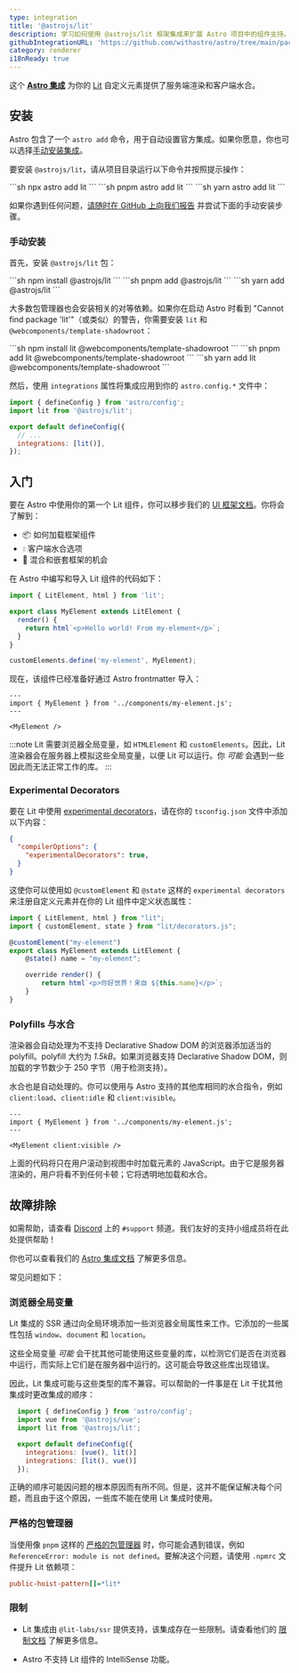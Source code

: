 ```yaml
---
type: integration
title: '@astrojs/lit'
description: 学习如何使用 @astrojs/lit 框架集成来扩展 Astro 项目中的组件支持。
githubIntegrationURL: 'https://github.com/withastro/astro/tree/main/packages/integrations/lit/'
category: renderer
i18nReady: true
---
```



这个 **[Astro 集成][astro-integration]** 为你的 [Lit](https://lit.dev/) 自定义元素提供了服务端渲染和客户端水合。

## 安装

Astro 包含了一个 `astro add` 命令，用于自动设置官方集成。如果你愿意，你也可以选择[手动安装集成](#手动安装)。

要安装 `@astrojs/lit`，请从项目目录运行以下命令并按照提示操作：

<PackageManagerTabs>
  <Fragment slot="npm">
    ```sh
    npx astro add lit
    ```
  </Fragment>
  <Fragment slot="pnpm">
    ```sh
    pnpm astro add lit
    ```
  </Fragment>
  <Fragment slot="yarn">
    ```sh
    yarn astro add lit
    ```
  </Fragment>
</PackageManagerTabs>

如果你遇到任何问题，[请随时在 GitHub 上向我们报告](https://github.com/withastro/astro/issues) 并尝试下面的手动安装步骤。

### 手动安装

首先，安装 `@astrojs/lit` 包：

<PackageManagerTabs>
  <Fragment slot="npm">
  ```sh
  npm install @astrojs/lit
  ```
  </Fragment>
  <Fragment slot="pnpm">
  ```sh
  pnpm add @astrojs/lit
  ```
  </Fragment>
  <Fragment slot="yarn">
  ```sh
  yarn add @astrojs/lit
  ```
  </Fragment>
</PackageManagerTabs>

大多数包管理器也会安装相关的对等依赖。如果你在启动 Astro 时看到 "Cannot find package 'lit'"（或类似）的警告，你需要安装 `lit` 和 `@webcomponents/template-shadowroot`：

<PackageManagerTabs>
  <Fragment slot="npm">
  ```sh
  npm install lit @webcomponents/template-shadowroot
  ```
  </Fragment>
  <Fragment slot="pnpm">
  ```sh
  pnpm add lit @webcomponents/template-shadowroot
  ```
  </Fragment>
  <Fragment slot="yarn">
  ```sh
  yarn add lit @webcomponents/template-shadowroot
  ```
  </Fragment>
</PackageManagerTabs>

然后，使用 `integrations` 属性将集成应用到你的 `astro.config.*` 文件中：

```js ins={2} ins="lit()" title="astro.config.mjs"
import { defineConfig } from 'astro/config';
import lit from '@astrojs/lit';

export default defineConfig({
  // ...
  integrations: [lit()],
});
```

## 入门

要在 Astro 中使用你的第一个 Lit 组件，你可以移步我们的 [UI 框架文档][astro-ui-frameworks]。你将会了解到：

* 📦 如何加载框架组件
* 💧 客户端水合选项
* 🤝 混合和嵌套框架的机会

在 Astro 中编写和导入 Lit 组件的代码如下：

```js title="src/components/my-element.js"
import { LitElement, html } from 'lit';

export class MyElement extends LitElement {
  render() {
    return html`<p>Hello world! From my-element</p>`;
  }
}

customElements.define('my-element', MyElement);
```

现在，该组件已经准备好通过 Astro frontmatter 导入：

```astro title="src/pages/index.astro"
---
import { MyElement } from '../components/my-element.js';
---

<MyElement />
```

:::note
Lit 需要浏览器全局变量，如 `HTMLElement` 和 `customElements`。因此，Lit 渲染器会在服务器上模拟这些全局变量，以便 Lit 可以运行。你 *可能* 会遇到一些因此而无法正常工作的库。
:::

### Experimental Decorators

要在 Lit 中使用 [experimental decorators](https://lit.dev/docs/components/decorators/)，请在你的 `tsconfig.json` 文件中添加以下内容：

```json title="tsconfig.json" add={3}
{
  "compilerOptions": {
    "experimentalDecorators": true,
  }
}
```

这使你可以使用如 `@customElement` 和 `@state` 这样的 `experimental decorators` 来注册自定义元素并在你的 Lit 组件中定义状态属性：

```ts title="src/components/my-element.ts"
import { LitElement, html } from "lit";
import { customElement, state } from "lit/decorators.js";

@customElement("my-element")
export class MyElement extends LitElement {
    @state() name = "my-element";

    override render() {
        return html`<p>你好世界！来自 ${this.name}</p>`;
    }
}
```

### Polyfills 与水合

渲染器会自动处理为不支持 Declarative Shadow DOM 的浏览器添加适当的 polyfill。polyfill 大约为 *1.5kB*。如果浏览器支持 Declarative Shadow DOM，则加载的字节数少于 250 字节（用于检测支持）。

水合也是自动处理的。你可以使用与 Astro 支持的其他库相同的水合指令，例如 `client:load`、`client:idle` 和 `client:visible`。

```astro
---
import { MyElement } from '../components/my-element.js';
---

<MyElement client:visible />
```

上面的代码将只在用户滚动到视图中时加载元素的 JavaScript。由于它是服务器渲染的，用户将看不到任何卡顿；它将透明地加载和水合。

## 故障排除

如需帮助，请查看 [Discord](https://astro.build/chat) 上的 `#support` 频道。我们友好的支持小组成员将在此处提供帮助！

你也可以查看我们的 [Astro 集成文档][astro-integration] 了解更多信息。

常见问题如下：

### 浏览器全局变量

Lit 集成的 SSR 通过向全局环境添加一些浏览器全局属性来工作。它添加的一些属性包括 `window`、`document` 和 `location`。

这些全局变量 *可能* 会干扰其他可能使用这些变量的库，以检测它们是否在浏览器中运行，而实际上它们是在服务器中运行的。这可能会导致这些库出现错误。

因此，Lit 集成可能与这些类型的库不兼容。可以帮助的一件事是在 Lit 干扰其他集成时更改集成的顺序：

```js lang="js" title="astro.config.mjs" ins={7} del={6}
  import { defineConfig } from 'astro/config';
  import vue from '@astrojs/vue';
  import lit from '@astrojs/lit';

  export default defineConfig({
    integrations: [vue(), lit()]
    integrations: [lit(), vue()]
  });
```

正确的顺序可能因问题的根本原因而有所不同。但是，这并不能保证解决每个问题，而且由于这个原因，一些库不能在使用 Lit 集成时使用。

### 严格的包管理器

当使用像 `pnpm` 这样的 [严格的包管理器](https://pnpm.io/pnpm-vs-npm#npms-flat-tree) 时，你可能会遇到错误，例如 `ReferenceError: module is not defined`。要解决这个问题，请使用 `.npmrc` 文件提升 Lit 依赖项：

```ini title=".npmrc"
public-hoist-pattern[]=*lit*
```

### 限制

- Lit 集成由 `@lit-labs/ssr` 提供支持，该集成存在一些限制。请查看他们的 [限制文档](https://www.npmjs.com/package/@lit-labs/ssr#notes-and-limitations) 了解更多信息。

- Astro 不支持 Lit 组件的 IntelliSense 功能。

[astro-integration]: /zh-cn/guides/integrations-guide/

[astro-ui-frameworks]: /zh-cn/guides/framework-components/#使用框架组件
